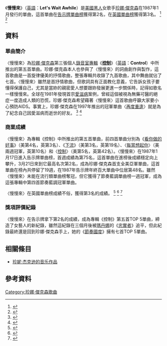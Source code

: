 
{{noteTA
|2=zh-cn:珍妮;zh-hant:珍娜;zh-tw:珍娜;zh-hk:珍納;
|3=zh-cn:杰克逊;zh-hant:傑克遜;zh-tw:傑克森;zh-hk:積遜
}}
{{Infobox single
| Name           = 慢慢來<br />Let's Wait Awhile
| Cover          = 
| Artist         = [[珍娜·傑克森|珍娜·傑克森]]
| Album          = [[控制_(珍娜傑克森專輯)|控制]] 
| B-side         = "Pretty Boy",<br>"[[下流_(珍娜·傑克森歌曲)|下流]]" (Cool Summer Mixes)
| Released       = 1987年1月6日
| Format         = {{flatlist|
*7" single
*12" single
*[[錄音帶|錄音帶]]
*[[CD|CD]]}}
| Recorded       = 1985年
| Genre          = {{flatlist|
*[[靈魂音樂|靈魂音樂]]
*[[流行音樂|流行音樂]]
}}
| Length         = 4:37
| Label          = A&M Records
| Writer         = {{flatlist|
*珍娜·傑克森
*吉米·吉姆與特里·李維斯
*梅蘭妮·安德魯絲
}}
| Producer       = {{flatlist|
*珍娜·傑克森
*吉米·吉姆與特里·李維斯
}}
| Certification  = Silver <small>([[British_Phonographic_Industry|BPI]])</small>
| Last single    = "[[控制_(珍娜·傑克森歌曲)|Control]]"<br>(1986)
| This single    = "'''Let's Wait Awhile'''"<br>(1987)
| Next single    = "Diamonds"<br>(1987)
}}
《'''慢慢來'''》（[[英語|英語]]：'''Let's Wait Awhile'''）是[[美國|美國]][[黑人|黑人]]女歌手[[珍娜·傑克森|珍娜·傑克森]]在1987年1月發行的單曲，這首單曲在[[Billboard_Hot_100|告示牌單曲榜]]獲得第2名，在[[英國單曲排行榜|英國單曲榜]]獲得第3名。
<ref>{{Cite web |url=http://www.billboard.com/artist/304191/janet-jackson/chart?f=379 |title=美國告示牌官網珍娜·傑克森成績 |accessdate=2016-08-05 |archive-date=2016-07-02 |archive-url=https://web.archive.org/web/20160702111404/http://www.billboard.com/artist/304191/janet-jackson/chart?f=379 |dead-url=no }}</ref>
<ref>{{Cite web |url=http://www.officialcharts.com/artist/42628/janet-jackson/ |title=英國排行榜官網珍娜·傑克森單曲專輯成績 |accessdate=2016-08-05 |archive-date=2015-06-24 |archive-url=https://web.archive.org/web/20150624003047/http://www.officialcharts.com/artist/42628/janet-jackson/ |dead-url=no }}</ref>

==資料==
===單曲簡介===
〈慢慢來〉為[[珍娜·傑克森|珍娜·傑克森]]第三張個人[[錄音室專輯|錄音室專輯]]《'''[[控制_(珍娜傑克森專輯)|控制]]'''》（[[英語|英語]]：'''Control'''）中所推出的第五首單曲。珍娜·傑克森本人也參與了〈慢慢來〉的詞曲創作與製作，這首歌曲是一首旋律優美的抒情歌曲，整張專輯共收錄了九首歌曲，其中舞曲就佔了七首。〈慢慢來〉雖然是首抒情歌曲，但歌詞具有正面教化意義，它告訴女孩子要懂得保護自己，尤其是當妳的親密愛人想要跟妳發展更進一步關係時，記得如歌名一樣慢慢來。全球在1981年發現首宗[[愛滋病|愛滋病]]案例，曾經這個被視為無藥可醫的絕症一度造成人類的恐慌，珍娜·傑克森希望藉著〈慢慢來〉這首歌曲呼籲大家要小心預防AIDS。事實上，珍娜·傑克森在1997年推出的冠軍單曲〈[[Together_Again_(珍娜·傑克森單曲)|再度重逢]]〉就是為了紀念自己因愛滋病而逝世的好友。
<ref>{{Cite web |url=http://www.billboard.com/artist/304191/janet-jackson/biography |title=美國告示牌官網珍娜·傑克森介紹 |accessdate=2016-08-05 |archive-date=2016-04-07 |archive-url=https://web.archive.org/web/20160407223858/http://www.billboard.com/artist/304191/janet-jackson/biography |dead-url=no }}</ref>
<ref>{{Cite web |url=http://www.rollingstone.com/music/albumreviews/control-19860424 |title=美國滾石雜誌官網-控制專輯介紹 |accessdate=2016-08-05 |archive-date=2013-06-15 |archive-url=https://www.webcitation.org/6HP9XWCSl?url=http://www.rollingstone.com/music/albumreviews/control-19860424 |dead-url=no }}</ref>

===商業成績===
〈慢慢來〉為專輯《控制》中所推出的第五首單曲，前四首單曲分別為《[[看你做的好事|看你做的好事]]》（美第4名，英第3名）、《[[下流_(珍娜·傑克森歌曲)|下流]]》（美第3名，英第19名）、〈[[每當想起你|每當想起你]]〉（美兩週冠軍，英第10名）和〈[[控制_(珍娜·傑克森歌曲)|控制]]〉（美第5名，英第42名）。〈慢慢來〉在1987年1月17日進入告示牌單曲榜，首週成績為第75名，這首單曲在進榜後成績穩定向上攀升，3月21日來到它最高名次第2名，成為珍娜·傑克森首支全美亞軍單曲，這首單曲在榜內共停留了19週，在1987年告示牌年終百大單曲中位居第48名。雖然〈慢慢來〉未能在流行類單曲榜奪冠，但它獲得了節奏藍調單曲榜一週冠軍，成為這張專輯中第四首節奏藍調冠軍單曲。

〈慢慢來〉在英國單曲榜成績不俗，獲得第3名的成績。
<ref>{{Cite web |url=http://www.billboard.com/charts/hot-100/1987-01-17 |title=1987-01-17告示牌單曲榜 |access-date=2016-08-08 |archive-date=2019-04-16 |archive-url=https://web.archive.org/web/20190416083022/https://www.billboard.com/charts/hot-100/1987-01-17 |dead-url=no }}</ref>
<ref>{{Cite web |url=http://www.billboard.com/charts/hot-100/1987-03-21 |title=1987-03-21告示牌單曲榜 |access-date=2016-08-08 |archive-date=2020-09-18 |archive-url=https://web.archive.org/web/20200918134331/https://www.billboard.com/charts/hot-100/1987-03-21 |dead-url=no }}</ref>
<ref>{{Cite web |url=http://www.billboard.com/charts/r-b-hip-hop-songs/1987-03-14 |title=1987-03-14節奏藍調單曲榜 |access-date=2016-08-08 |archive-date=2018-03-30 |archive-url=https://web.archive.org/web/20180330053409/https://www.billboard.com/charts/r-b-hip-hop-songs/1987-03-14 |dead-url=no }}</ref>

===獎項評價紀錄===
〈慢慢來〉在告示牌拿下第2名的成績，成為專輯《控制》第五首TOP 5單曲，締造了女藝人的新紀錄，雖然這紀錄在三個月後被[[瑪丹娜|瑪丹娜]]的《[[忠實者|忠實者]]》追平，但此紀錄最終還是回到珍娜·傑克森手上，她的《[[Janet_Jackson's_Rhythm_Nation_1814|節奏國度]]》擁有七首TOP 5單曲。

==相關條目==
* [[珍妮·杰克逊的音乐作品|珍妮·杰克逊的音乐作品]]
==參考資料==
{{reflist|3}}
[[Category:珍娜·傑克森歌曲|Category:珍娜·傑克森歌曲]]